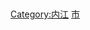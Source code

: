 [[Category:内江|Category:内江]]
[[Category:四川各市州行政区划|市]]
{{catmore|内江市|四川省内江市}}
<br>{{hideh
|Head = 内江各区县所辖乡镇与街道
|FrameStyle   = border:solid 1px #0000ff;
|HeadStyle    = text-align:left;background:transparent;
|ContentStyle = background: #FFFFE0;
}}
{{edit|Template:内江市市中区行政区划}}{{内江市市中区行政区划|state=expanded}}<br>
{{edit|Template:内江市东兴区行政区划}}{{内江市东兴区行政区划|state=expanded}}<br>
{{edit|Template:资中县行政区划}}{{资中县行政区划|state=expanded}}<br>
{{edit|Template:隆昌县行政区划}}{{隆昌县行政区划|state=expanded}}<br>
{{edit|Template:威远县行政区划}}{{威远县行政区划|state=expanded}}<br>
{{hidef}}